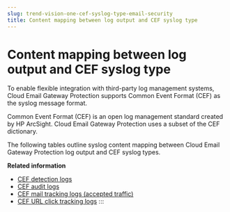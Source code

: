 ```yaml
---
slug: trend-vision-one-cef-syslog-type-email-security
title: Content mapping between log output and CEF syslog type
---
```

# Content mapping between log output and CEF syslog type

To enable flexible integration with third-party log management systems, Cloud Email Gateway Protection supports Common Event Format (CEF) as the syslog message format.

Common Event Format (CEF) is an open log management standard created by HP ArcSight. Cloud Email Gateway Protection uses a subset of the CEF dictionary.

The following tables outline syslog content mapping between Cloud Email Gateway Protection log output and CEF syslog types.

**Related information**

- [CEF detection logs](cef-detection-logs.mdx)
- [CEF audit logs](cef-audit-logs.mdx)
- [CEF mail tracking logs (accepted traffic)](cef-mail-tracking-traffic.mdx)
- [CEF URL click tracking logs](cef-url-click-tracking-logs.mdx)
:::
